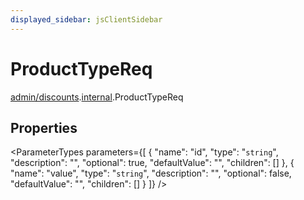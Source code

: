 ```yaml
---
displayed_sidebar: jsClientSidebar
---
```



# ProductTypeReq

[admin/discounts](../../modules/admin_discounts.mdx).[internal](../../admin_discounts/modules/admin_discounts.internal.mdx).ProductTypeReq

## Properties

<ParameterTypes parameters={[
  {
    "name": "id",
    "type": "`string`",
    "description": "",
    "optional": true,
    "defaultValue": "",
    "children": []
  },
  {
    "name": "value",
    "type": "`string`",
    "description": "",
    "optional": false,
    "defaultValue": "",
    "children": []
  }
]} />
